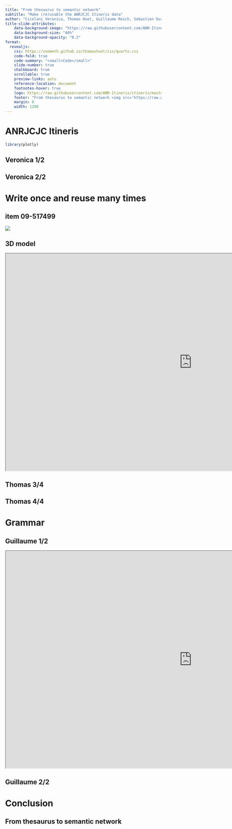 ```yaml
---
title: "From thesaurus to semantic network"
subtitle: "Make (re)usable the ANRJCJC Itineris data"
author: "Cicolani Veronica, Thomas Huet, Guillaume Reich, Sebastien Durost"
title-slide-attributes:
    data-background-image: "https://raw.githubusercontent.com/ANR-Itineris/itineris/master/www/logo.png"
    data-background-size: "40%"
    data-background-opacity: "0.2"
format:
  revealjs: 
    css: https://zoometh.github.io/thomashuet/css/quarto.css
    code-fold: true
    code-summary: "<small>Code</small>"
    slide-number: true
    chalkboard: true
    scrollable: true
    preview-links: auto
    reference-location: document
    footnotes-hover: true
    logo: https://raw.githubusercontent.com/ANR-Itineris/itineris/master/www/logo.png
    footer: "From thesaurus to semantic network <img src='https://raw.githubusercontent.com/ANR-Itineris/itineris/master/www/logo.png' style='height: 35px;vertical-align: middle;'> CAA2023 - <em>50 years of synergy</em>, Amsterdam"
    margin: 0
    width: 1200
---
```


 

# ANRJCJC Itineris {background-color="#f3e7b3"}

```r
library(plotly)
```

## Veronica 1/2


## Veronica 2/2


# Write once and reuse many times {background-color="#f3e7b3"}



## item 09-517499

<img src='https://raw.githubusercontent.com/anr-itineris/itineris/master/www/img/09-517499.jpg'>


## 3D model


```{=html}
<iframe width="1200" height="700" src="https://anr-itineris.github.io/Modeling/3DHOP/minimal/fibule.html" title="Arches doc"></iframe>
```


## Thomas 3/4


## Thomas 4/4


# Grammar {background-color="#f3e7b3"}


## Guillaume 1/2

```{=html}
<iframe width="1200" height="700" src="https://thesaurus.mom.fr/opentheso/?idt=th101" title="Arches doc"></iframe>
```


## Guillaume 2/2


# Conclusion {background-color="#f3e7b3"}


## From thesaurus to semantic network


